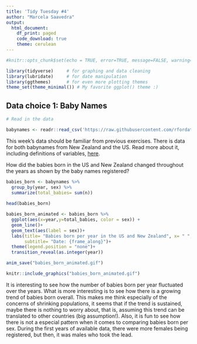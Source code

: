 ```yaml
---
title: 'Tidy Tuesday #4'
author: "Marcela Saavedra"
output: 
  html_document:
    df_print: paged
    code_download: true
    theme: cerulean
---
```


```r
#knitr::opts_chunk$set(echo = TRUE, error=TRUE, message=FALSE, warning=FALSE)
```

```r
library(tidyverse)     # for graphing and data cleaning
library(lubridate)     # for date manipulation
library(ggthemes)      # for even more plotting themes
theme_set(theme_minimal()) # My favorite ggplot() theme :)
```

## Data choice 1: Baby Names

```r
# Read in the data

babynames <- readr::read_csv('https://raw.githubusercontent.com/rfordatascience/tidytuesday/master/data/2022/2022-03-22/babynames.csv')
```

This week's data should be familiar from previous exercises. There is data for both babynames from New Zealand and the US. Read more about it, including definitions of variables, [here](https://github.com/rfordatascience/tidytuesday/blob/master/data/2022/2022-03-22/readme.md). 

How did the babies born in the US and New Zealand changed throughout the years as shown by the baby names registered?

```r
babies_born <- babynames %>% 
  group_by(year, sex) %>% 
  summarize(total_babies= sum(n))
  
head(babies_born)
```

```r
babies_born_animated <- babies_born %>% 
  ggplot(aes(x=year,y=total_babies, color = sex)) +
  geom_line()+
  geom_text(aes(label = sex))+
  labs(title= "Babies born per year in the US and New Zealand", x= " ", y= " ",
       subtitle= "Date: {frame_along}")+
  theme(legend.position = "none")+
  transition_reveal(as.integer(year))

anim_save("babies_born_animated.gif")
```

```r
knitr::include_graphics("babies_born_animated.gif")
```

It is interesting to see how the number of babies born per year fluctuated over the years. What is more interesting is to see how there is a growing trend of babies born overall. This makes me think especially of the concerns of shrinking populations, it seems that if the trend is sustained, maybe there is nothing to worry about, that is, assuming this trend can be translated to other countries (big assumption!). Also, it is fun to see how there is not a especial pattern when it comes to comparing babies born per sex. During the first years of available data, there were more females being registered, but then, it was males who took the lead.

